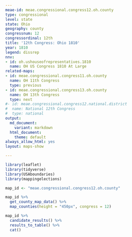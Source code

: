 ```yaml
---
meae-id: meae.congressional.congress12.oh.county
type: congressional
level: state
state: Ohio
geography: county
congressnum: 12
congressordinal: 12th
title: '12th Congress: Ohio 1810'
year: 1810
legend: dissrep
nnv:
- id: oh.ushouseofrepresentatives.1810
  name: OH US Congress 1810 At Large
related-maps:
- id: meae.congressional.congress11.oh.county
  name: OH 11th Congress
  type: previous
- id: meae.congressional.congress13.oh.county
  name: OH 13th Congress
  type: next
#- id: meae.congressional.congress12.national.district
#  name: National 12th Congress
#  type: national
output:
  md_document:
    variant: markdown
  html_document:
    theme: default
always_allow_html: yes
layout: maps-show

---
```


```r
library(leaflet)
library(tidyverse)
library(USAboundaries)
library(mappingelections)

map_id <- "meae.congressional.congress12.oh.county"
```

<div class="map">

```r
map_id %>%
  get_county_map_data() %>%
  map_counties(height = "450px", congress = 12)
```

</div>

<div class="results-table">

```r
map_id %>%
  candidate_results() %>%
  results_to_table() %>%
  cat()
```

</div>
